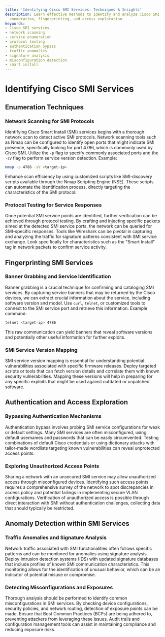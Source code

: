 ```yaml
---
title: 'Identifying Cisco SMI Services: Techniques & Insights'
description: Learn effective methods to identify and analyze Cisco SMI services, including
  enumeration, fingerprinting, and access exploration.
keywords:
- Cisco SMI services
- network scanning
- service enumeration
- protocol testing
- authentication bypass
- traffic anomalies
- signature analysis
- misconfiguration detection
- smart install
---
```


# Identifying Cisco SMI Services

## Enumeration Techniques

### Network Scanning for SMI Protocols

Identifying Cisco Smart Install (SMI) services begins with a thorough network scan to detect active SMI protocols. Network scanning tools such as Nmap can be configured to identify open ports that might indicate SMI presence, specifically looking for port 4786, which is commonly used by Cisco SMI. Utilize the `-p` flag to specify commonly associated ports and the `-sV` flag to perform service version detection. Example:

```bash
nmap -p 4786 -sV <target-ip>
```

Enhance scan efficiency by using customized scripts like SMI-discovery scripts available through the Nmap Scripting Engine (NSE). These scripts can automate the identification process, directly targeting the characteristics of the SMI protocol.

### Protocol Testing for Service Responses

Once potential SMI service points are identified, further verification can be achieved through protocol testing. By crafting and injecting specific packets aimed at the detected SMI service ports, the network can be queried for SMI-specific responses. Tools like Wireshark can be pivotal in capturing and analyzing the traffic for signature patterns consistent with SMI service exchange. Look specifically for characteristics such as the "Smart Install" tag in network packets to confirm service activity.

## Fingerprinting SMI Services

### Banner Grabbing and Service Identification

Banner grabbing is a crucial technique for confirming and cataloging SMI services. By capturing service banners that may be returned by the Cisco devices, we can extract crucial information about the service, including software version and model. Use `curl`, `telnet`, or customized tools to connect to the SMI service port and retrieve this information. Example command:

```bash
telnet <target-ip> 4786
```

This raw communication can yield banners that reveal software versions and potentially other useful information for further exploits.

### SMI Service Version Mapping

SMI service version mapping is essential for understanding potential vulnerabilities associated with specific firmware releases. Deploy targeted scripts or tools that can fetch version details and correlate them with known security vulnerabilities. Mapping these versions will help in preparing for any specific exploits that might be used against outdated or unpatched software.

## Authentication and Access Exploration

### Bypassing Authentication Mechanisms

Authentication bypass involves probing SMI service configurations for weak or default settings. Many SMI services are often misconfigured, using default usernames and passwords that can be easily circumvented. Testing combinations of default Cisco credentials or using dictionary attacks with tailor-made wordlists targeting known vulnerabilities can reveal unprotected access points.

### Exploring Unauthorized Access Points

Sharing a network with an unsecured SMI service may allow unauthorized access through misconfigured devices. Identifying such access points requires a comprehensive survey of the network to spot discrepancies in access policy and potential failings in implementing secure VLAN configurations. Verification of unauthorized access is possible through direct interaction with SMI without authentication challenges, collecting data that should typically be restricted.

## Anomaly Detection within SMI Services

### Traffic Anomalies and Signature Analysis

Network traffic associated with SMI functionalities often follows specific patterns and can be monitored for anomalies using signature analysis. Deploy intrusion detection systems (IDS) with updated signature databases that include profiles of known SMI communication characteristics. This monitoring allows for the identification of unusual behavior, which can be an indicator of potential misuse or compromise.

### Detecting Misconfigurations and Exposures

Thorough analysis should be performed to identify common misconfigurations in SMI services. By checking device configurations, security policies, and network routing, detection of exposure points can be made. Ensure that Best Common Practices (BCPs) are being adhered to, preventing attackers from leveraging these issues. Audit trails and configuration management tools can assist in maintaining compliance and reducing exposure risks.